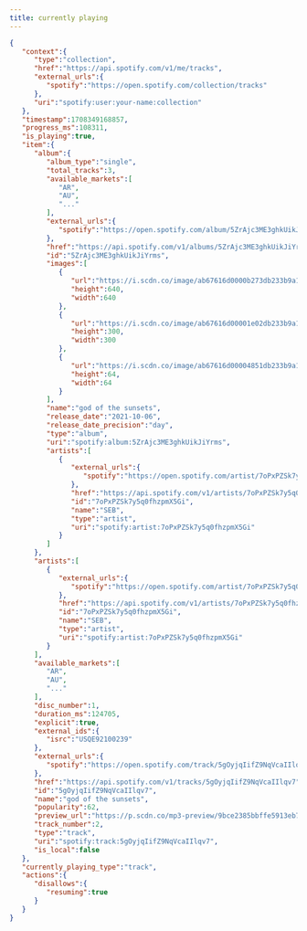 ```yaml
---
title: currently playing
---
```


```json
{
   "context":{
      "type":"collection",
      "href":"https://api.spotify.com/v1/me/tracks",
      "external_urls":{
         "spotify":"https://open.spotify.com/collection/tracks"
      },
      "uri":"spotify:user:your-name:collection"
   },
   "timestamp":1708349168857,
   "progress_ms":108311,
   "is_playing":true,
   "item":{
      "album":{
         "album_type":"single",
         "total_tracks":3,
         "available_markets":[
            "AR",
            "AU",
            "..."
         ],
         "external_urls":{
            "spotify":"https://open.spotify.com/album/5ZrAjc3ME3ghkUikJiYrms"
         },
         "href":"https://api.spotify.com/v1/albums/5ZrAjc3ME3ghkUikJiYrms",
         "id":"5ZrAjc3ME3ghkUikJiYrms",
         "images":[
            {
               "url":"https://i.scdn.co/image/ab67616d0000b273db233b9a1978f9dfd28abacf",
               "height":640,
               "width":640
            },
            {
               "url":"https://i.scdn.co/image/ab67616d00001e02db233b9a1978f9dfd28abacf",
               "height":300,
               "width":300
            },
            {
               "url":"https://i.scdn.co/image/ab67616d00004851db233b9a1978f9dfd28abacf",
               "height":64,
               "width":64
            }
         ],
         "name":"god of the sunsets",
         "release_date":"2021-10-06",
         "release_date_precision":"day",
         "type":"album",
         "uri":"spotify:album:5ZrAjc3ME3ghkUikJiYrms",
         "artists":[
            {
               "external_urls":{
                  "spotify":"https://open.spotify.com/artist/7oPxPZSk7y5q0fhzpmX5Gi"
               },
               "href":"https://api.spotify.com/v1/artists/7oPxPZSk7y5q0fhzpmX5Gi",
               "id":"7oPxPZSk7y5q0fhzpmX5Gi",
               "name":"SEB",
               "type":"artist",
               "uri":"spotify:artist:7oPxPZSk7y5q0fhzpmX5Gi"
            }
         ]
      },
      "artists":[
         {
            "external_urls":{
               "spotify":"https://open.spotify.com/artist/7oPxPZSk7y5q0fhzpmX5Gi"
            },
            "href":"https://api.spotify.com/v1/artists/7oPxPZSk7y5q0fhzpmX5Gi",
            "id":"7oPxPZSk7y5q0fhzpmX5Gi",
            "name":"SEB",
            "type":"artist",
            "uri":"spotify:artist:7oPxPZSk7y5q0fhzpmX5Gi"
         }
      ],
      "available_markets":[
         "AR",
         "AU",
         "..."
      ],
      "disc_number":1,
      "duration_ms":124705,
      "explicit":true,
      "external_ids":{
         "isrc":"USQE92100239"
      },
      "external_urls":{
         "spotify":"https://open.spotify.com/track/5gOyjqIifZ9NqVcaIIlqv7"
      },
      "href":"https://api.spotify.com/v1/tracks/5gOyjqIifZ9NqVcaIIlqv7",
      "id":"5gOyjqIifZ9NqVcaIIlqv7",
      "name":"god of the sunsets",
      "popularity":62,
      "preview_url":"https://p.scdn.co/mp3-preview/9bce2385bbffe5913eb76040508876558b635ab3?cid=bd747a3119c04456abd0edfac3d9d42c",
      "track_number":2,
      "type":"track",
      "uri":"spotify:track:5gOyjqIifZ9NqVcaIIlqv7",
      "is_local":false
   },
   "currently_playing_type":"track",
   "actions":{
      "disallows":{
         "resuming":true
      }
   }
}
```